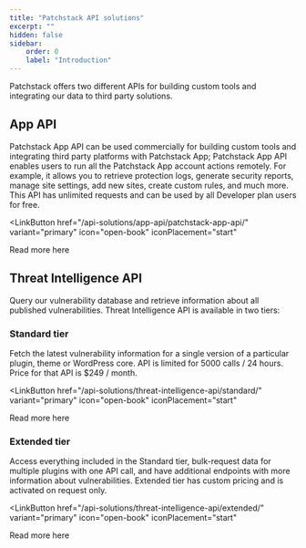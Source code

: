 ```yaml
---
title: "Patchstack API solutions"
excerpt: ""
hidden: false
sidebar:
    order: 0
    label: "Introduction"
---
```


Patchstack offers two different APIs for building custom tools and integrating our data to third party solutions.

## App API
Patchstack App API can be used commercially for building custom tools and integrating third party platforms with Patchstack App; Patchstack App API enables users to run all the Patchstack App account actions remotely. For example, it allows you to retrieve protection logs, generate security reports, manage site settings, add new sites, create custom rules, and much more. 
This API has unlimited requests and can be used by all Developer plan users for free.

<LinkButton
  href="/api-solutions/app-api/patchstack-app-api/"
  variant="primary"
  icon="open-book"
  iconPlacement="start"
>
  Read more here
</LinkButton>



## Threat Intelligence API 
Query our vulnerability database and retrieve information about all published vulnerabilities. Threat Intelligence API is available in two tiers:

### Standard tier
Fetch the latest vulnerability information for a single version of a particular plugin, theme or WordPress core. API is limited for 5000 calls / 24 hours. Price for that API is $249 / month.


<LinkButton
  href="/api-solutions/threat-intelligence-api/standard/"
  variant="primary"
  icon="open-book"
  iconPlacement="start"
>
  Read more here
</LinkButton>


### Extended tier
Access everything included in the Standard tier, bulk-request data for multiple plugins with one API call, and have additional endpoints with more information about vulnerabilities. Extended tier has custom pricing and is activated on request only.

<LinkButton
  href="/api-solutions/threat-intelligence-api/extended/"
  variant="primary"
  icon="open-book"
  iconPlacement="start"
>
  Read more here
</LinkButton>
